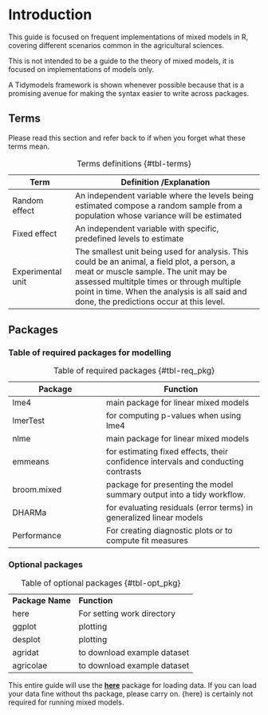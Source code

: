 # Introduction

This guide is focused on frequent implementations of mixed models in R, covering different scenarios common in the agricultural sciences.

This is not intended to be a guide to the theory of mixed models, it is focused on implementations of models only.

A Tidymodels framework is shown whenever possible because that is a promising avenue for making the syntax easier to write across packages.

## Terms

Please read this section and refer back to if when you forget what these terms mean.

| Term              | Definition /Explanation                                                                                                                                                                                                                                                       |
|------------------|------------------------------------------------------|
| Random effect     | An independent variable where the levels being estimated compose a random sample from a population whose variance will be estimated                                                                                                                                           |
| Fixed effect      | An independent variable with specific, predefined levels to estimate                                                                                                                                                                                                          |
| Experimental unit | The smallest unit being used for analysis. This could be an animal, a field plot, a person, a meat or muscle sample. The unit may be assessed multitple times or through multiple point in time. When the analysis is all said and done, the predictions occur at this level. |

: Terms definitions {#tbl-terms}

## Packages

### Table of required packages for modelling

| Package     | Function                                                                          |
|---------------------------|---------------------------------------------|
| lme4        | main package for linear mixed models                                              |
| lmerTest    | for computing p-values when using lme4                                            |
| nlme        | main package for linear mixed models                                              |
| emmeans     | for estimating fixed effects, their confidence intervals and conducting contrasts |
| broom.mixed | package for presenting the model summary output into a tidy workflow.             |
| DHARMa      | for evaluating residuals (error terms) in generalized linear models               |
| Performance | For creating diagnostic plots or to compute fit measures                          |

: Table of required packages {#tbl-req_pkg}

### Optional packages

|                  |                             |
|------------------|-----------------------------|
| **Package Name** | **Function**                |
| here             | For setting work directory  |
| ggplot           | plotting                    |
| desplot          | plotting                    |
| agridat          | to download example dataset |
| agricolae        | to download example dataset |

: Table of optional packages {#tbl-opt_pkg}

This entire guide will use the [**here**](https://here.r-lib.org/) package for loading data. If you can load your data fine without ths package, please carry on. {here} is certainly not required for running mixed models.
